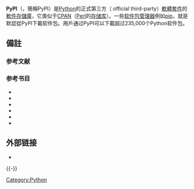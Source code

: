 {{Infobox website
| name                 = PyPI
| logo                 = PyPI logo.svg
| type                 = [[軟件存儲庫|軟件存儲庫]]
| language             = [[多语制|多语制]]
| url                  = {{url|https://pypi.org/}}
| alexa                = 10,887 ({{as of|2020|04|19|alt=2020年4月}})<ref>{{Cite web|url=https://www.alexa.com/siteinfo/pypi.org|title=pypi.org Competitive Analysis, Marketing Mix and Traffic|website=[[Alexa_Internet|Alexa Internet]]|access-date=2020-01-30|archive-date=2019-09-29|archive-url=https://web.archive.org/web/20190929023659/https://www.alexa.com/siteinfo/pypi.org|dead-url=no}}</ref>
| users                = {{increase}}25億月活躍用戶({{as of|2019|12|31}}<ref>{{cite web |title=pypi.org Rank |url=https://www.alexa.com/siteinfo/pypi.org |website=alexa.com |accessdate=2020-07-10 |archive-date=2019-09-29 |archive-url=https://web.archive.org/web/20190929023659/https://www.alexa.com/siteinfo/pypi.org |dead-url=no }}</ref>）
| launch_date          = 2000年9月
| current_status       = 運行中
| programming_language = 多種語言
}}
'''PyPI'''（{{lang-en|Python Package Index}}，簡稱PyPI）{{Sfn|Lutz|2006}}{{Sfn|Ramalho|2015}}是[[Python|Python]]的正式第三方（ official third-party）[[软件包|軟體套件]]的[[軟件存儲庫|軟件存儲庫]]，它类似于[[CPAN|CPAN]]（[[Perl|Perl]]的[[存储库|存储库]]）。{{Sfn|Barry|2010}}一些[[软件包管理器|软件包管理器]]例如[[Pip_(軟件包管理系統)|pip]]，就是默認從PyPI下載软件包。用戶通过PyPI可以下載超过235,000个Python软件包。

== 備註 ==

=== 参考文献 ===
{{Reflist|33em|refs=
}}

=== 参考书目 ===

* {{Cite book|title=Head First Python|last=Barry|first=Paul|publisher=O'Reilly Media, Inc|year=2010|isbn=978-1-4493-8267-4|ref=harv}}
* {{Cite book|title=Pro Python|last=Alchin|first=Marty|publisher=Apress|year=2010|isbn=978-1-4302-2757-1|ref=harv}}
* {{Cite journal|title=Proceedings of the Fall 2010 Future SOC Lab Day|last=Hussain|first=Zahid|journal=Technische Berichte des Hasso-Plattner-Instituts für Softwaresystemtechnik an der Universität Potsdam|publisher=Universitätsverlag Potsdam|issue=42|year=2011|isbn=978-3-86956-114-1|ref=harv}}
* {{Cite book|title=Python in a Nutshell|first=Alex|last=Martelli|publisher=O'Reilly Media, Inc.|year=2006|isbn=9780596100469|ref=harv}}
* {{Cite book|title=Programming Python|edition=3|volume=10|last=Lutz|first=Mark|publisher=O'Reilly Media, Inc.|year=2006|isbn=9780596009250|ref=harv}}
* {{Cite book|title=Fluent Python|url=https://archive.org/details/fluentpython0000rama|last=Ramalho|first=Luciano|publisher=O'Reilly Media, Inc|year=2015|isbn=9781491946268|ref=harv}}

== 外部链接 ==
* {{Official website|https://pypi.org/}}
{{-}}
{{软件包管理系统|state=collapsed}}

[[Category:Python|Category:Python]]